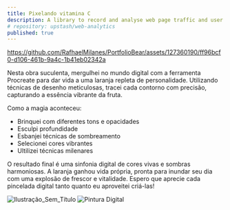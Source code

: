 ```yaml
---
title: Pixelando vitamina C
description: A library to record and analyse web page traffic and user behaviour
# repository: upstash/web-analytics
published: true
---
```



https://github.com/RafhaelMilanes/PortfolioBear/assets/127360190/ff96bcf0-d106-461b-9a4c-1b41eb02342a


Nesta obra suculenta, mergulhei no mundo digital com a ferramenta Procreate para dar vida a uma laranja repleta de personalidade. Utilizando técnicas de desenho meticulosas, tracei cada contorno com precisão, capturando a essência vibrante da fruta.

Como a magia aconteceu:

- Brinquei com diferentes tons e opacidades
- Esculpi profundidade
- Esbanjei técnicas de sombreamento
- Selecionei cores vibrantes
- Ultilizei técnicas milenares


O resultado final é uma sinfonia digital de cores vivas e sombras harmoniosas. A laranja ganhou vida própria, pronta para inundar seu dia com uma explosão de frescor e vitalidade. Espero que aprecie cada pincelada digital tanto quanto eu aproveitei criá-las!

![Ilustração_Sem_Título](https://github.com/RafhaelMilanes/PortfolioBear/assets/127360190/15865d12-9521-459e-8835-f104ec036be1)
![Pintura Digital](https://github.com/RafhaelMilanes/PortfolioBear/assets/127360190/a619a8de-4264-4797-98f8-91637b33e78b)

